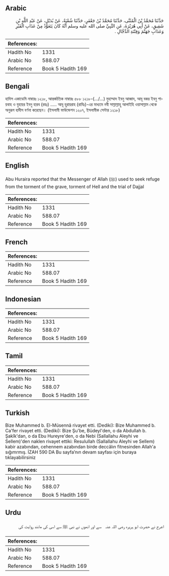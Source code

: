 ## Arabic


<div dir="rtl" lang="ar" style={{fontSize:'larger',backgroundColor:'#f8f9fa',padding:20}}>
حَدَّثَنَا مُحَمَّدُ بْنُ الْمُثَنَّى، حَدَّثَنَا مُحَمَّدُ بْنُ جَعْفَرٍ، حَدَّثَنَا شُعْبَةُ، عَنْ بُدَيْلٍ، عَنْ عَبْدِ اللَّهِ بْنِ شَقِيقٍ، عَنْ أَبِي هُرَيْرَةَ، عَنِ النَّبِيِّ صلى الله عليه وسلم أَنَّهُ كَانَ يَتَعَوَّذُ مِنْ عَذَابِ الْقَبْرِ وَعَذَابِ جَهَنَّمَ وَفِتْنَةِ الدَّجَّالِ ‏.‏
</div>
<div style={{backgroundColor:'#f8f9fa',padding:20, marginBottom: 10}}><table> <thead> <tr> <th>References:</th> <th></th> </tr> </thead> <tbody><tr><td>Hadith No</td><td>1331</td></tr><tr><td>Arabic No</td><td>588.07</td></tr><tr><td>Reference</td><td>Book 5 Hadith 169</td></tr></tbody></table></div>

## Bengali


<div dir="ltr" lang="bn" style={{fontSize:'larger',backgroundColor:'#f8f9fa',padding:20}}>
হাদিস একাডেমি নাম্বারঃ ১২১৮, আন্তর্জাতিক নাম্বারঃ ৫৮৮ ১২১৮-(.../...) মুহাম্মাদ ইবনু আব্বাদ, আবূ বকর ইবনু শায়বাহ ও যুহায়র ইবনু হারব (রহঃ) ..... আবূ হুরায়রাহ (রাযিঃ)-এর মাধ্যমে নবী সাল্লাল্লাহু আলাইহি ওয়াসাল্লাম থেকে অনুরূপ হাদীস বর্ণনা করেছেন। (ইসলামী ফাউন্ডেশন ১২০৭, ইসলামীক সেন্টার ১২১৮)
</div>
<div style={{backgroundColor:'#f8f9fa',padding:20, marginBottom: 10}}><table> <thead> <tr> <th>References:</th> <th></th> </tr> </thead> <tbody><tr><td>Hadith No</td><td>1331</td></tr><tr><td>Arabic No</td><td>588.07</td></tr><tr><td>Reference</td><td>Book 5 Hadith 169</td></tr></tbody></table></div>

## English


<div dir="ltr" lang="en" style={{fontSize:'larger',backgroundColor:'#f8f9fa',padding:20}}>
Abu Huraira reported that the Messenger of Allah (ﷺ) used to seek refuge from the torment of the grave, torment of Hell and the trial of Dajjal
</div>
<div style={{backgroundColor:'#f8f9fa',padding:20, marginBottom: 10}}><table> <thead> <tr> <th>References:</th> <th></th> </tr> </thead> <tbody><tr><td>Hadith No</td><td>1331</td></tr><tr><td>Arabic No</td><td>588.07</td></tr><tr><td>Reference</td><td>Book 5 Hadith 169</td></tr></tbody></table></div>

## French


<div dir="ltr" lang="fr" style={{fontSize:'larger',backgroundColor:'#f8f9fa',padding:20}}>

</div>
<div style={{backgroundColor:'#f8f9fa',padding:20, marginBottom: 10}}><table> <thead> <tr> <th>References:</th> <th></th> </tr> </thead> <tbody><tr><td>Hadith No</td><td>1331</td></tr><tr><td>Arabic No</td><td>588.07</td></tr><tr><td>Reference</td><td>Book 5 Hadith 169</td></tr></tbody></table></div>

## Indonesian


<div dir="ltr" lang="id" style={{fontSize:'larger',backgroundColor:'#f8f9fa',padding:20}}>

</div>
<div style={{backgroundColor:'#f8f9fa',padding:20, marginBottom: 10}}><table> <thead> <tr> <th>References:</th> <th></th> </tr> </thead> <tbody><tr><td>Hadith No</td><td>1331</td></tr><tr><td>Arabic No</td><td>588.07</td></tr><tr><td>Reference</td><td>Book 5 Hadith 169</td></tr></tbody></table></div>

## Tamil


<div dir="ltr" lang="ta" style={{fontSize:'larger',backgroundColor:'#f8f9fa',padding:20}}>

</div>
<div style={{backgroundColor:'#f8f9fa',padding:20, marginBottom: 10}}><table> <thead> <tr> <th>References:</th> <th></th> </tr> </thead> <tbody><tr><td>Hadith No</td><td>1331</td></tr><tr><td>Arabic No</td><td>588.07</td></tr><tr><td>Reference</td><td>Book 5 Hadith 169</td></tr></tbody></table></div>

## Turkish


<div dir="ltr" lang="tr" style={{fontSize:'larger',backgroundColor:'#f8f9fa',padding:20}}>
Bize Muhammed b. El-Müsennâ rivayet etti. (Dediki): Bize Muhammed b. Ca'fer rivayet etti. (Dediki): Bize Şu'be, Büdeyl'den, o da Abdullah b. Şakîk'dan, o da Ebu Hureyre'den, o da Nebi (Sallallahu Aleyhi ve Sellem)'den naklen rivayet ettiki: Resulullah (Sallallahu Aleyhi ve Sellem) kabir azabından, cehennem azabından birde deccâlın fitnesinden Allah'a sığımrmış. İZAH 590 DA Bu sayfa’nın devam sayfası için buraya tıklayabilirsiniz
</div>
<div style={{backgroundColor:'#f8f9fa',padding:20, marginBottom: 10}}><table> <thead> <tr> <th>References:</th> <th></th> </tr> </thead> <tbody><tr><td>Hadith No</td><td>1331</td></tr><tr><td>Arabic No</td><td>588.07</td></tr><tr><td>Reference</td><td>Book 5 Hadith 169</td></tr></tbody></table></div>

## Urdu


<div dir="rtl" lang="ur" style={{fontSize:'larger',backgroundColor:'#f8f9fa',padding:20}}>
اعرج نے حضرت ابو ہریرہ ‌رضی ‌اللہ ‌عنہ ‌ ‌ سے اور انھوں نے نبی ﷺ سے اسی کی مانند روایت کی
</div>
<div style={{backgroundColor:'#f8f9fa',padding:20, marginBottom: 10}}><table> <thead> <tr> <th>References:</th> <th></th> </tr> </thead> <tbody><tr><td>Hadith No</td><td>1331</td></tr><tr><td>Arabic No</td><td>588.07</td></tr><tr><td>Reference</td><td>Book 5 Hadith 169</td></tr></tbody></table></div>